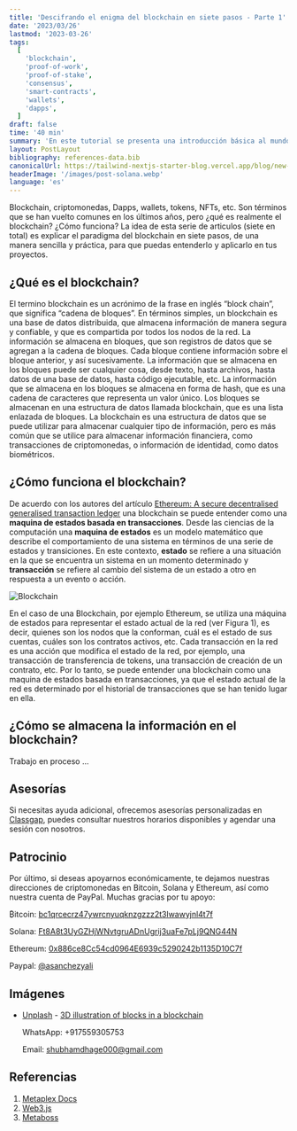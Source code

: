 ```yaml
---
title: 'Descifrando el enigma del blockchain en siete pasos - Parte 1'
date: '2023/03/26'
lastmod: '2023-03-26'
tags:
  [
    'blockchain',
    'proof-of-work',
    'proof-of-stake',
    'consensus',
    'smart-contracts',
    'wallets',
    'dapps',
  ]
draft: false
time: '40 min'
summary: 'En este tutorial se presenta una introducción básica al mundo del blockchain en siete pasos. Se explican los conceptos clave de la tecnología, desde la estructura básica de los bloques hasta los algoritmos de consenso, como prueba de trabajo y prueba de participación. También se discuten los smart contracts, los wallets y las aplicaciones descentralizadas (dApps), y cómo estas herramientas permiten el desarrollo de aplicaciones descentralizadas. Al final de este tutorial, se espera que los lectores tengan una comprensión sólida de los fundamentos del blockchain y cómo se utiliza en el mundo de las criptomonedas y más allá.'
layout: PostLayout
bibliography: references-data.bib
canonicalUrl: https://tailwind-nextjs-starter-blog.vercel.app/blog/new-features-in-v1/
headerImage: '/images/post-solana.webp'
language: 'es'
---
```


Blockchain, criptomonedas, Dapps, wallets, tokens, NFTs, etc. Son términos que se han vuelto comunes en los últimos años, pero ¿qué es realmente el blockchain? ¿Cómo funciona? La idea de esta serie de articulos (siete en total) es explicar el paradigma del blockchain en siete pasos, de una manera sencilla y práctica, para que puedas entenderlo y aplicarlo en tus proyectos.

## ¿Qué es el blockchain?

El termino blockchain es un acrónimo de la frase en inglés “block chain”, que significa “cadena de bloques”. En términos simples, un blockchain es una base de datos distribuida, que almacena información de manera segura y confiable, y que es compartida por todos los nodos de la red. La información se almacena en bloques, que son registros de datos que se agregan a la cadena de bloques. Cada bloque contiene información sobre el bloque anterior, y así sucesivamente. La información que se almacena en los bloques puede ser cualquier cosa, desde texto, hasta archivos, hasta datos de una base de datos, hasta código ejecutable, etc. La información que se almacena en los bloques se almacena en forma de hash, que es una cadena de caracteres que representa un valor único. Los bloques se almacenan en una estructura de datos llamada blockchain, que es una lista enlazada de bloques. La blockchain es una estructura de datos que se puede utilizar para almacenar cualquier tipo de información, pero es más común que se utilice para almacenar información financiera, como transacciones de criptomonedas, o información de identidad, como datos biométricos.

## ¿Cómo funciona el blockchain?

De acuerdo con los autores del artículo [Ethereum: A secure decentralised generalised transaction ledger](https://ethereum.github.io/yellowpaper/paper.pdf) una blockchain se puede entender como una **maquina de estados basada en transacciones**. Desde las ciencias de la computación una **maquina de estados** es un modelo matemático que describe el comportamiento de una sistema en términos de una serie de estados y transiciones. En este contexto, **estado** se refiere a una situación en la que se encuentra un sistema en un momento determinado y **transacción** se refiere al cambio del sistema de un estado a otro en respuesta a un evento o acción.

![Blockchain](/images/blockchain1.png#center 'Figura 1. Blockchain como maquina de estados basado en transacciones')

En el caso de una Blockchain, por ejemplo Ethereum, se utiliza una máquina de estados para representar el estado actual de la red (ver Figura 1), es decir, quienes son los nodos que la conforman, cuál es el estado de sus cuentas, cuáles son los contratos activos, etc. Cada transacción en la red es una acción que modifica el estado de la red, por ejemplo, una transacción de transferencia de tokens, una transacción de creación de un contrato, etc. Por lo tanto, se puede entender una blockchain como una maquina de estados basada en transacciones, ya que el estado actual de la red es determinado por el historial de transacciones que se han tenido lugar en ella.

## ¿Cómo se almacena la información en el blockchain?

Trabajo en proceso ...

## Asesorías

Si necesitas ayuda adicional, ofrecemos asesorías personalizadas en [Classgap](https://www.classgap.com/es-co/tutor/alejandro-sanchez-yali), puedes consultar nuestros horarios disponibles y agendar una sesión con nosotros.

## Patrocinio

Por último, si deseas apoyarnos económicamente, te dejamos nuestras direcciones de criptomonedas en Bitcoin, Solana y Ethereum, así como nuestra cuenta de PayPal. Muchas gracias por tu apoyo:

₿itcoin: [bc1qrcecrz47ywrcnyuqknzgzzz2t3lwawyjnl4t7f](https://www.exodus.com/)

Solana: [Ft8A8t3UyGZHjWNvtgruADnUgrij3uaFe7pLj9QNG44N](https://phantom.app/)

Ethereum: [0x886ce8Cc54cd0964E6939c5290242b1135D10C7f](https://metamask.io/)

Paypal: [@asanchezyali](https://paypal.me/asanchezyali?country.x=CO&locale.x=es_XC)

## Imágenes

- [Unplash](https://unsplash.com/) - [3D illustration of blocks in a blockchain](https://unsplash.com/photos/_rZnChsIFuQ)

  WhatsApp: +917559305753

  Email: shubhamdhage000@gmail.com

## Referencias

1. [Metaplex Docs](https://docs.metaplex.com/)
2. [Web3.js](https://github.com/ChainSafe/web3.js)
3. [Metaboss](https://metaboss.rs/update.html)
